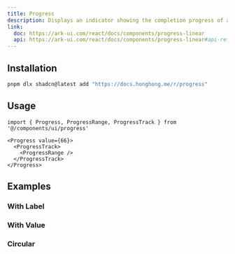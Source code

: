 ```yaml
---
title: Progress
description: Displays an indicator showing the completion progress of a task, typically displayed as a progress bar.
link:
  doc: https://ark-ui.com/react/docs/components/progress-linear
  api: https://ark-ui.com/react/docs/components/progress-linear#api-reference
---
```


<ComponentPreview name='progress/progress' />

## Installation

```bash
pnpm dlx shadcn@latest add "https://docs.honghong.me/r/progress"
```

## Usage

```tsx
import { Progress, ProgressRange, ProgressTrack } from '@/components/ui/progress'
```

```tsx
<Progress value={66}>
  <ProgressTrack>
    <ProgressRange />
  </ProgressTrack>
</Progress>
```

## Examples

### With Label

<ComponentPreview name='progress/with-label' />

### With Value

<ComponentPreview name='progress/with-value' />

### Circular

<ComponentPreview name='progress/circular' />
